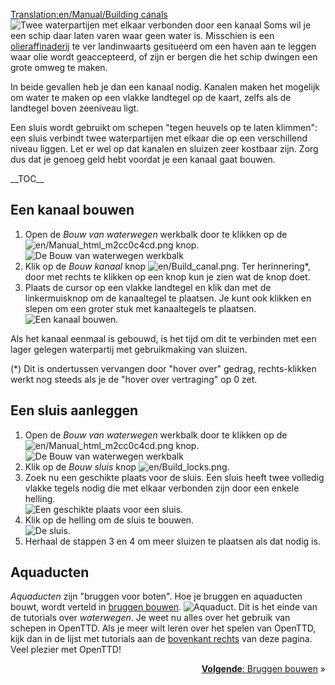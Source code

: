 [[Translation:en/Manual/Building canals]]
{{nl/Tutorial}}
[[File:en/Canal.png|left|frame|Twee waterpartijen met elkaar verbonden door een kanaal]]
Soms wil je een schip daar laten varen waar geen water is. Misschien is een [[en/Manual/Base Set/Industries/Oil Refinery|olieraffinaderij]] te ver landinwaarts gesitueerd om een haven aan te leggen waar olie wordt geaccepteerd, of zijn er bergen die het schip dwingen een grote omweg te maken.

In beide gevallen heb je dan een kanaal nodig. Kanalen maken het mogelijk om water te maken op een vlakke landtegel op de kaart, zelfs als de landtegel boven zeeniveau ligt.

Een sluis wordt gebruikt om schepen "tegen heuvels op te laten klimmen": een sluis verbindt twee waterpartijen met elkaar die op een verschillend niveau liggen. Let er wel op dat kanalen en sluizen zeer kostbaar zijn. Zorg dus dat je genoeg geld hebt voordat je een kanaal gaat bouwen.

__TOC__

<div style="clear: left"></div>
==Een kanaal bouwen==
# Open de ''Bouw van waterwegen'' werkbalk door te klikken op de [[File:en/Manual html m2cc0c4cd.png]] knop.<br/>[[File:nl/Bouw van waterwegen toolbar hk.png|frame|none|De ''Bouw van waterwegen'' werkbalk]]
# Klik op de ''Bouw kanaal'' knop [[File:en/Build canal.png]]. Ter herinnering*, door met rechts te klikken op een knop kun je zien wat de knop doet.
# Plaats de cursor op een vlakke landtegel en klik dan met de linkermuisknop om de kanaaltegel te plaatsen. Je kunt ook klikken en slepen om een groter stuk met kanaaltegels te plaatsen.<br/>[[File:en/Building-canals-1.png|frame|none|Een kanaal bouwen.]]

Als het kanaal eenmaal is gebouwd, is het tijd om dit te verbinden met een lager gelegen waterpartij met gebruikmaking van sluizen.

(*) Dit is ondertussen vervangen door "hover over" gedrag, rechts-klikken werkt nog steeds als je de "hover over vertraging" op 0 zet.

==Een sluis aanleggen==
# Open de ''Bouw van waterwegen'' werkbalk door te klikken op de [[File:en/Manual html m2cc0c4cd.png]] knop.<br/>[[File:nl/Bouw van waterwegen toolbar hk.png|frame|none|De ''Bouw van waterwegen'' werkbalk]]
# Klik op de ''Bouw sluis'' knop [[File:en/Build locks.png]].
# Zoek nu een geschikte plaats voor de sluis. Een sluis heeft twee volledig vlakke tegels nodig die met elkaar verbonden zijn door een enkele helling.<br/>[[File:en/Building-canals-2.png|frame|none|Een geschikte plaats voor een sluis.]]
# Klik op de helling om de sluis te bouwen.<br/>[[File:en/Building-canals-3.png|frame|none|De sluis.]]
# Herhaal de stappen 3 en 4 om meer sluizen te plaatsen als dat nodig is.

==Aquaducten==
''Aquaducten'' zijn "bruggen voor boten". Hoe je bruggen en aquaducten bouwt, wordt verteld in [[nl/bruggen bouwen|bruggen bouwen]].
[[File:nl/Kanalen 5.png|frame|none|Aquaduct.]]
Dit is het einde van de tutorials over ''waterwegen''. Je weet nu alles over het gebruik van schepen in OpenTTD. Als je meer wilt leren over het spelen van OpenTTD, kijk dan in de lijst met tutorials aan de [[en/#top|bovenkant rechts]] van deze pagina. Veel plezier met OpenTTD!

<span style="float: right">[[nl/Manual/Bruggen bouwen|'''Volgende''': Bruggen bouwen]] &raquo;</span>